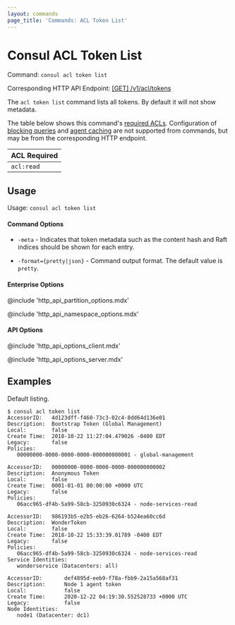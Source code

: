 ```yaml
---
layout: commands
page_title: 'Commands: ACL Token List'
---
```


# Consul ACL Token List

Command: `consul acl token list`

Corresponding HTTP API Endpoint: [\[GET\] /v1/acl/tokens](/api-docs/acl/tokens#list-tokens)

The `acl token list` command lists all tokens. By default it will not show metadata.

The table below shows this command's [required ACLs](/api-docs#authentication). Configuration of
[blocking queries](/api-docs/features/blocking) and [agent caching](/api-docs/features/caching)
are not supported from commands, but may be from the corresponding HTTP endpoint.

| ACL Required |
| ------------ |
| `acl:read`   |

## Usage

Usage: `consul acl token list`

#### Command Options

- `-meta` - Indicates that token metadata such as the content hash and
  Raft indices should be shown for each entry.

- `-format={pretty|json}` - Command output format. The default value is `pretty`.

#### Enterprise Options

@include 'http_api_partition_options.mdx'

@include 'http_api_namespace_options.mdx'

#### API Options

@include 'http_api_options_client.mdx'

@include 'http_api_options_server.mdx'

## Examples

Default listing.

```shell-session
$ consul acl token list
AccessorID:   4d123dff-f460-73c3-02c4-8dd64d136e01
Description:  Bootstrap Token (Global Management)
Local:        false
Create Time:  2018-10-22 11:27:04.479026 -0400 EDT
Legacy:       false
Policies:
   00000000-0000-0000-0000-000000000001 - global-management

AccessorID:   00000000-0000-0000-0000-000000000002
Description:  Anonymous Token
Local:        false
Create Time:  0001-01-01 00:00:00 +0000 UTC
Legacy:       false
Policies:
   06acc965-df4b-5a99-58cb-3250930c6324 - node-services-read

AccessorID:   986193b5-e2b5-eb26-6264-b524ea60cc6d
Description:  WonderToken
Local:        false
Create Time:  2018-10-22 15:33:39.01789 -0400 EDT
Legacy:       false
Policies:
   06acc965-df4b-5a99-58cb-3250930c6324 - node-services-read
Service Identities:
   wonderservice (Datacenters: all)

AccessorID:       def4895d-eeb9-f78a-fbb9-2a15a568af31
Description:      Node 1 agent token
Local:            false
Create Time:      2020-12-22 04:19:30.552528733 +0000 UTC
Legacy:           false
Node Identities:
   node1 (Datacenter: dc1)
```
